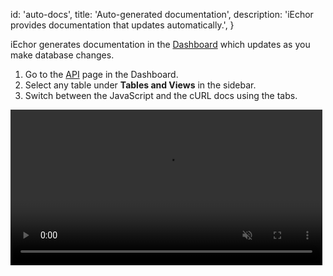 
  id: 'auto-docs',
  title: 'Auto-generated documentation',
  description: 'iEchor provides documentation that updates automatically.',
}

iEchor generates documentation in the [Dashboard](https://iechor.com/dashboard) which updates as you make database changes.

1. Go to the [API](https://iechor.com/dashboard/project/_/api) page in the Dashboard.
2. Select any table under **Tables and Views** in the sidebar.
3. Switch between the JavaScript and the cURL docs using the tabs.

<video width="99%" muted playsInline controls={true}>
  <source
    src="https://xguihxuzqibwxjnimxev.supabase.co/storage/v1/object/public/videos/docs/api/api-docs.mp4"
    type="video/mp4"
  />
</video>


